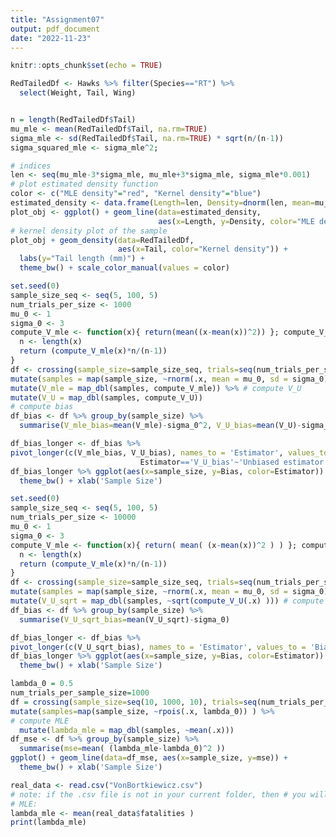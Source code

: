 ```yaml
---
title: "Assignment07"
output: pdf_document
date: "2022-11-23"
---
```


```r
knitr::opts_chunk$set(echo = TRUE)
```

```r
RedTailedDf <- Hawks %>% filter(Species=="RT") %>%
  select(Weight, Tail, Wing)


n = length(RedTailedDf$Tail)
mu_mle <- mean(RedTailedDf$Tail, na.rm=TRUE)
sigma_mle <- sd(RedTailedDf$Tail, na.rm=TRUE) * sqrt(n/(n-1))
sigma_squared_mle <- sigma_mle^2;
```

```r
# indices
len <- seq(mu_mle-3*sigma_mle, mu_mle+3*sigma_mle, sigma_mle*0.001)
# plot estimated density function
color <- c("MLE density"="red", "Kernel density"="blue")
estimated_density <- data.frame(Length=len, Density=dnorm(len, mean=mu_mle, sd=sigma_mle))
plot_obj <- ggplot() + geom_line(data=estimated_density,
                                 aes(x=Length, y=Density, color="MLE density"))
# kernel density plot of the sample
plot_obj + geom_density(data=RedTailedDf,
                        aes(x=Tail, color="Kernel density")) +
  labs(y="Tail length (mm)") +
  theme_bw() + scale_color_manual(values = color)
```

```r
set.seed(0)
sample_size_seq <- seq(5, 100, 5)
num_trials_per_size <- 1000
mu_0 <- 1
sigma_0 <- 3
compute_V_mle <- function(x){ return(mean((x-mean(x))^2)) }; compute_V_U <- function(x){
  n <- length(x)
  return (compute_V_mle(x)*n/(n-1))
}
df <- crossing(sample_size=sample_size_seq, trials=seq(num_trials_per_size) ) %>% # create samples
mutate(samples = map(sample_size, ~rnorm(.x, mean = mu_0, sd = sigma_0) ) ) %>% # compute V_mle
mutate(V_mle = map_dbl(samples, compute_V_mle)) %>% # compute V_U
mutate(V_U = map_dbl(samples, compute_V_U))
# compute bias
df_bias <- df %>% group_by(sample_size) %>%
  summarise(V_mle_bias=mean(V_mle)-sigma_0^2, V_U_bias=mean(V_U)-sigma_0^2)

```


```r
df_bias_longer <- df_bias %>%
pivot_longer(c(V_mle_bias, V_U_bias), names_to = 'Estimator', values_to = 'Bias' ) %>%  mutate(Estimator=case_when(Estimator=='V_mle_bias'~'MLE',
                             Estimator=='V_U_bias'~'Unbiased estimator'))
df_bias_longer %>% ggplot(aes(x=sample_size, y=Bias, color=Estimator)) + geom_line() +
  theme_bw() + xlab('Sample Size')

```

```r
set.seed(0)
sample_size_seq <- seq(5, 100, 5)
num_trials_per_size <- 10000
mu_0 <- 1
sigma_0 <- 3
compute_V_mle <- function(x){ return( mean( (x-mean(x))^2 ) ) }; compute_V_U <- function(x){
  n <- length(x)
  return (compute_V_mle(x)*n/(n-1))
}
df <- crossing(sample_size=sample_size_seq, trials=seq(num_trials_per_size) ) %>% # create samples
mutate(samples = map(sample_size, ~rnorm(.x, mean = mu_0, sd = sigma_0) ) ) %>% # compute V_U_sqrt
mutate(V_U_sqrt = map_dbl(samples, ~sqrt(compute_V_U(.x) ))) # compute bias
df_bias <- df %>% group_by(sample_size) %>%
  summarise(V_U_sqrt_bias=mean(V_U_sqrt)-sigma_0)
```

```r
df_bias_longer <- df_bias %>%
pivot_longer(c(V_U_sqrt_bias), names_to = 'Estimator', values_to = 'Bias' ) %>% mutate(Estimator=case_when(Estimator=='V_U_sqrt_bias'~'sqrt(V_U)'))
df_bias_longer %>% ggplot(aes(x=sample_size, y=Bias, color=Estimator)) + geom_line() +
  theme_bw() + xlab('Sample Size')

```

```r
lambda_0 = 0.5
num_trials_per_sample_size=1000
df = crossing(sample_size=seq(10, 1000, 10), trials=seq(num_trials_per_sample_size)) %>% # create samples
mutate(samples=map(sample_size, ~rpois(.x, lambda_0)) ) %>%
# compute MLE
  mutate(lambda_mle = map_dbl(samples, ~mean(.x)))
df_mse <- df %>% group_by(sample_size) %>%
  summarise(mse=mean( (lambda_mle-lambda_0)^2 ))
ggplot() + geom_line(data=df_mse, aes(x=sample_size, y=mse)) +
  theme_bw() + xlab('Sample Size')
```


```r
real_data <- read.csv("VonBortkiewicz.csv")
# note: if the .csv file is not in your current folder, then # you will need to specify the folder where this file is in.
# MLE:
lambda_mle <- mean(real_data$fatalities )
print(lambda_mle)

```

```r


```

```r


```

```r


```

```r


```

```r


```

```r


```

```r


```

```r


```

```r


```

```r


```

```r


```

```r


```

```r


```

```r


```

```r


```

```r


```
